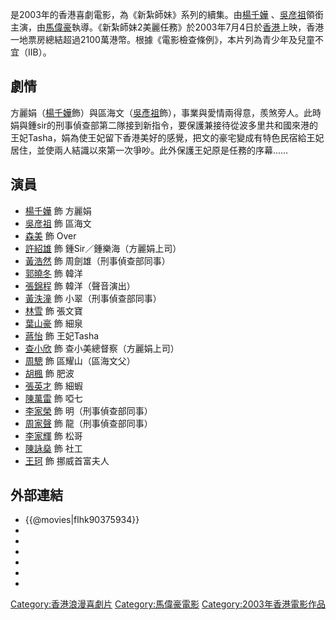 {{Otheruses|新紮師妹系列|subject=《新紮師妹》系列的第二部電影|other=整個《新紮師妹》系列}}
{{Infobox Film
| name               = 新紮師妹2美麗任務
| original_name      = ''{{lang|en|Love Undercover 2}}'' 
| image              = Love Undercover 2 movie poster 2003.jpg
| caption            = 
| director           = [[馬偉豪|馬偉豪]] 
| producer           = [[江玉儀|江玉儀]]<br>[[黃建新|黃建新]]<br>[[趙海城|趙海城]]
| producer_2         = 倪順才、周耀山
| writer             = [[馬偉豪|馬偉豪]]<br>[[陳詠燊|陳詠燊]]
| starring           = [[楊千嬅|楊千嬅]]<br>[[吳彦祖|吳彦祖]]<br>[[森美|森美]]<br>[[許紹雄|許紹雄]]<br>[[黃浩然_(演員)|黃浩然]]<br>[[蔣怡|蔣怡]]
| music              = [[羅堅|羅堅]]
| endmusic           = 
| cinematography     = 張文寶
| editing            = [[張嘉輝|張嘉輝]]
| production_company = {{flagicon|HKG}} [[美亞電影製作有限公司|美亞電影製作有限公司]]
| distributor        = 
| released           = {{flagicon|HKG}} {{film date|2003|7|4}}
| runtime            = 100分鐘
| country            = {{香港電影產地}}
| language           = 粵語
| awards             = 
| budget             = 
| rate               = {{HK}}：II B
| gross              = HK $21,665,466.00
| imdb_id            = tt0375934
| preceded_by    = 《[[新紮師妹|新紮師妹]]》
| followed_by    = 《[[新紮師妹3|新紮師妹3]]》
}}
{{engname|《新紮師妹2美麗任務》|''Love Undercover 2''}}是2003年的香港喜劇電影，為《新紮師妹》系列的續集。由[[楊千嬅|楊千嬅]] 、[[吳彦祖|吳彦祖]]領銜主演，由[[馬偉豪|馬偉豪]]執導。《新紮師妹2美麗任務》於2003年7月4日於[[香港|香港]]上映，香港一地票房總結超過2100萬港幣。根據《電影檢查條例》，本片列為青少年及兒童不宜（IIB）。

==劇情==
方麗娟（[[楊千嬅|楊千嬅]]飾）與區海文（[[吳彥祖|吳彥祖]]飾），事業與愛情兩得意，羨煞旁人。此時娟與鍾sir的刑事偵查部第二隊接到新指令，要保護兼接待從波多里共和國來港的王妃Tasha，娟為使王妃留下香港美好的感覺，把文的豪宅變成有特色民宿給王妃居住，並使兩人結識以來第一次爭吵。此外保護王妃原是任務的序幕……

==演員==
*[[楊千嬅|楊千嬅]] 飾 方麗娟
*[[吳彦祖|吳彦祖]] 飾 區海文
*[[森美|森美]] 飾 Over
*[[許紹雄|許紹雄]] 飾 鍾Sir／鍾樂海（方麗娟上司）
*[[黃浩然_(演員)|黃浩然]] 飾 周劍雄（刑事偵查部同事）
*[[郭曉冬|郭曉冬]] 飾 韓洋
*[[張錦程|張錦程]] 飾 韓洋（聲音演出）
*[[黃泆潼|黃泆潼]] 飾 小翠（刑事偵查部同事）
*[[林雪|林雪]] 飾 張文寶
*[[葉山豪|葉山豪]] 飾 細泉
*[[蔣怡|蔣怡]] 飾 王妃Tasha
*[[查小欣|查小欣]] 飾 查小美總督察（方麗娟上司）
*[[周驄|周驄]] 飾 區耀山（區海文父）
*[[胡楓|胡楓]] 飾 肥波
*[[張英才|張英才]] 飾 細蝦
*[[陳萬雷|陳萬雷]] 飾 啞七
*[[李家榮|李家榮]] 飾 明（刑事偵查部同事）
*[[周家聲|周家聲]] 飾 龍（刑事偵查部同事）
*[[李家輝|李家輝]] 飾 松哥
*[[陳詠燊|陳詠燊]] 飾 社工
*[[王珂|王珂]] 飾 挪威首富夫人

==外部連結==
*{{@movies|flhk90375934}}
*{{douban}}
*{{Mtime|12294}}
*{{Amg movie|290343}}
*{{rotten-tomatoes|love_undercover_2}}
*{{hkmdb title|10363}}
*{{imdb title|0375934}}

{{新紮師妹系列}}
{{楊千嬅}}
{{2000年代警匪／黑帮华语电影}}

[[Category:香港浪漫喜劇片|Category:香港浪漫喜劇片]]
[[Category:馬偉豪電影|Category:馬偉豪電影]]
[[Category:2003年香港電影作品|Category:2003年香港電影作品]]